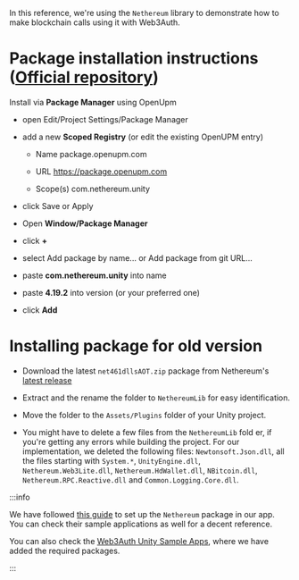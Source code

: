 In this reference, we're using the `Nethereum` library to demonstrate how to make blockchain calls
using it with Web3Auth.

# Package installation instructions ([Official repository](https://github.com/Nethereum/Nethereum.Unity))

Install via **Package Manager** using OpenUpm

- open Edit/Project Settings/Package Manager

- add a new **Scoped Registry** (or edit the existing OpenUPM entry)
  - Name package.openupm.com

  - URL https://package.openupm.com

  - Scope(s) com.nethereum.unity

- click Save or Apply

- Open **Window/Package Manager**

- click **+**

- select Add package by name... or Add package from git URL...

- paste **com.nethereum.unity** into name

- paste **4.19.2** into version (or your preferred one)

- click **Add**

# Installing package for old version

- Download the latest `net461dllsAOT.zip` package from Nethereum's
  [latest release](https://github.com/Nethereum/Nethereum/releases)

- Extract and the rename the folder to `NethereumLib` for easy identification.

- Move the folder to the `Assets/Plugins` folder of your Unity project.

- You might have to delete a few files from the `NethereumLib` fold er, if you're getting any errors
  while building the project. For our implementation, we deleted the following files:
  `Newtonsoft.Json.dll`, all the files starting with `System.*`, `UnityEngine.dll`,
  `Nethereum.Web3Lite.dll`, `Nethereum.HdWallet.dll`, `NBitcoin.dll`, `Nethereum.RPC.Reactive.dll`
  and `Common.Logging.Core.dll`.

:::info

We have followed [this guide](https://docs.nethereum.com/en/latest/unity3d-introduction/) to set up
the `Nethereum` package in our app. You can check their sample applications as well for a decent
reference.

You can also check the
[Web3Auth Unity Sample Apps](https://github.com/Web3Auth/web3auth-unity-examples), where we
have added the required packages.

:::
